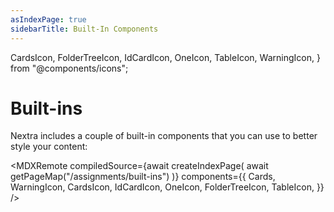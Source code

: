 ```yaml
---
asIndexPage: true
sidebarTitle: Built-In Components
---
```


  CardsIcon,
  FolderTreeIcon,
  IdCardIcon,
  OneIcon,
  TableIcon,
  WarningIcon,
} from "@components/icons";

# Built-ins

Nextra includes a couple of built-in components that you can use to better style
your content:

<MDXRemote
  compiledSource={await createIndexPage(
    await getPageMap("/assignments/built-ins")
  )}
  components={{
    Cards,
    WarningIcon,
    CardsIcon,
    IdCardIcon,
    OneIcon,
    FolderTreeIcon,
    TableIcon,
  }}
/>
